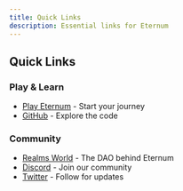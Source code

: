```yaml
---
title: Quick Links
description: Essential links for Eternum
---
```


## Quick Links

### Play & Learn

- [Play Eternum](https://alpha-eternum.realms.world/) - Start your journey
- [GitHub](https://github.com/BibliothecaDAO/eternum) - Explore the code

### Community

- [Realms World](https://realms.world/) - The DAO behind Eternum
- [Discord](https://discord.gg/RealmsEternum) - Join our community
- [Twitter](https://twitter.com/LootRealms) - Follow for updates
